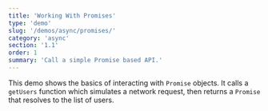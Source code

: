 ```yaml
---
title: 'Working With Promises'
type: 'demo'
slug: '/demos/async/promises/'
category: 'async'
section: '1.1'
order: 1
summary: 'Call a simple Promise based API.'
---
```


This demo shows the basics of interacting with `Promise` objects. It calls a `getUsers` function
which simulates a network request, then returns a `Promise` that resolves to the list of users.